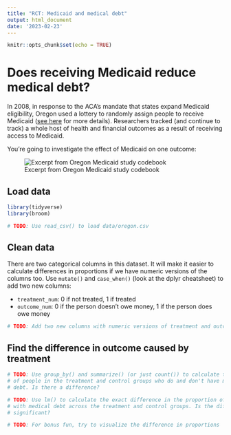 ```yaml
---
title: "RCT: Medicaid and medical debt"
output: html_document
date: '2023-02-23'
---
```


```r
knitr::opts_chunk$set(echo = TRUE)
```

# Does receiving Medicaid reduce medical debt?

In 2008, in response to the ACA's mandate that states expand Medicaid eligibility, Oregon used a lottery to randomly assign people to receive Medicaid ([see here](https://www.nber.org/programs-projects/projects-and-centers/oregon-health-insurance-experiment) for more details). Researchers tracked (and continue to track) a whole host of health and financial outcomes as a result of receiving access to Medicaid. 

You're going to investigate the effect of Medicaid on one outcome:

![Excerpt from Oregon Medicaid study codebook](img/oregon-medicaid.jpg)

## Load data

```r
library(tidyverse)
library(broom)

# TODO: Use read_csv() to load data/oregon.csv
```


## Clean data

There are two categorical columns in this dataset. It will make it easier to calculate differences in proportions if we have numeric versions of the columns too. Use `mutate()` and `case_when()` (look at the dplyr cheatsheet) to add two new columns:

- `treatment_num`: 0 if not treated, 1 if treated
- `outcome_num`: 0 if the person doesn't owe money, 1 if the person does owe money

```r
# TODO: Add two new columns with numeric versions of treatment and outcome
```


## Find the difference in outcome caused by treatment

```r
# TODO: Use group_by() and summarize() (or just count()) to calculate the number
# of people in the treatment and control groups who do and don't have medical
# debt. Is there a difference?
```

```r
# TODO: Use lm() to calculate the exact difference in the proportion of people
# with medical debt across the treatment and control groups. Is the difference
# significant?
```

```r
# TODO: For bonus fun, try to visualize the difference in proportions
```
